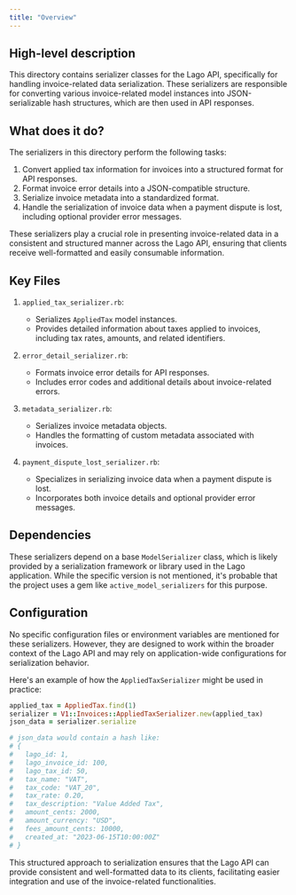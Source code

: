 ```yaml
---
title: "Overview"
---
```


## High-level description
This directory contains serializer classes for the Lago API, specifically for handling invoice-related data serialization. These serializers are responsible for converting various invoice-related model instances into JSON-serializable hash structures, which are then used in API responses.

## What does it do?
The serializers in this directory perform the following tasks:

1. Convert applied tax information for invoices into a structured format for API responses.
2. Format invoice error details into a JSON-compatible structure.
3. Serialize invoice metadata into a standardized format.
4. Handle the serialization of invoice data when a payment dispute is lost, including optional provider error messages.

These serializers play a crucial role in presenting invoice-related data in a consistent and structured manner across the Lago API, ensuring that clients receive well-formatted and easily consumable information.

## Key Files

1. `applied_tax_serializer.rb`:
   - Serializes `AppliedTax` model instances.
   - Provides detailed information about taxes applied to invoices, including tax rates, amounts, and related identifiers.

2. `error_detail_serializer.rb`:
   - Formats invoice error details for API responses.
   - Includes error codes and additional details about invoice-related errors.

3. `metadata_serializer.rb`:
   - Serializes invoice metadata objects.
   - Handles the formatting of custom metadata associated with invoices.

4. `payment_dispute_lost_serializer.rb`:
   - Specializes in serializing invoice data when a payment dispute is lost.
   - Incorporates both invoice details and optional provider error messages.

## Dependencies
These serializers depend on a base `ModelSerializer` class, which is likely provided by a serialization framework or library used in the Lago application. While the specific version is not mentioned, it's probable that the project uses a gem like `active_model_serializers` for this purpose.

## Configuration
No specific configuration files or environment variables are mentioned for these serializers. However, they are designed to work within the broader context of the Lago API and may rely on application-wide configurations for serialization behavior.

Here's an example of how the `AppliedTaxSerializer` might be used in practice:

```ruby
applied_tax = AppliedTax.find(1)
serializer = V1::Invoices::AppliedTaxSerializer.new(applied_tax)
json_data = serializer.serialize

# json_data would contain a hash like:
# {
#   lago_id: 1,
#   lago_invoice_id: 100,
#   lago_tax_id: 50,
#   tax_name: "VAT",
#   tax_code: "VAT_20",
#   tax_rate: 0.20,
#   tax_description: "Value Added Tax",
#   amount_cents: 2000,
#   amount_currency: "USD",
#   fees_amount_cents: 10000,
#   created_at: "2023-06-15T10:00:00Z"
# }
```

This structured approach to serialization ensures that the Lago API can provide consistent and well-formatted data to its clients, facilitating easier integration and use of the invoice-related functionalities.